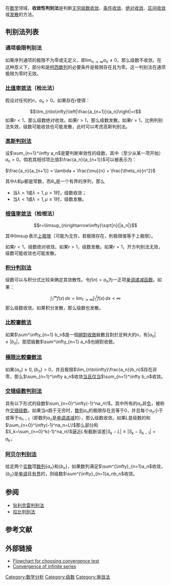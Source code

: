 {{无穷级数}}
在[[数学|数学]]领域，'''收敛性判别法'''是判断[[级数|无穷级数]][[级数收敛|收敛]]、[[条件收敛|条件收敛]]、[[绝对收敛|绝对收敛]]、[[区间收敛|区间收敛]]或[[发散|发散]]的方法。

== 判别法列表 ==
=== 通项极限判别法 ===
如果序列通项的极限不为零或无定义，即<math>\lim_{n\rightarrow\infty}a_n\ne0</math>，那么级数不收敛。在这种意义下，部分和是[[柯西数列|柯西数列]]的必要条件是极限存在且为零。这一判别法在通项极限为零时无效。

=== [[比值审敛法|比值审敛法]]（检比法） ===
假设对任何的<math>n</math>，<math>a_n>0</math>。如果存在<math>r</math>使得：
:<math>\lim_{n\to\infty}\left|\frac{a_{n+1}}{a_n}\right|=r</math>
如果<math>r<1</math>，那么级数绝对收敛。如果<math>r>1</math>，那么级数发散。如果<math>r=1</math>，比例判别法失效，级数可能收敛也可能发散，此时可以考虑高斯判别法。

=== [[高斯判别法|高斯判别法]] ===

设<math> \sum_{n=1}^\infty a_n </math>是要判断审敛性的级数，其中（至少从某一项开始）<math> a_n>0 </math>。倘若其相邻项比值<math>\frac{a_n}{a_{n+1}}</math>可以被表示为：

<math>\frac{a_n}{a_{n+1}} = \lambda + \frac{\mu}{n} + \frac{\theta_n}{n^2}</math>

其中<math>\lambda</math>和<math>\mu</math>都是常数，而<math>\theta_n</math>是一个有界的序列，那么
* 当<math>\lambda>1</math>或<math>\lambda=1,\mu>1</math>时，级数收敛；
* 当<math>\lambda<1</math>或<math>\lambda=1,\mu\le 1</math>时，级数发散。


=== [[根值审敛法|根值审敛法]]（检根法）===
:<math>r=\limsup_{n\rightarrow\infty}\sqrt[n]{|a_n|}</math>

其中<math>\limsup</math>表示[[上极限和下极限|上极限]]（可能为无穷，若极限存在，則极限值等于上极限）。

如果<math>r<1</math>，级数绝对收敛。如果<math>r>1</math>，级数发散。如果<math>r=1</math>，开方判别法无效，级数可能收敛也可能发散。

=== [[积分判别法|积分判别法]] ===
级数可以与积分式比较来确定其敛散性。令<math>f(n)=a_n</math>为一正项[[单调函数|单调递减函数]]。如果：
:<math>\int_{1}^{\infty}f(x)\,dx=\lim_{t\to\infty}\int_{1}^{t}f(x)\,dx<\infty</math>
那么级数收敛。如果积分发散，那么级数也发散。

===[[比較審斂法|比較審斂法]]===
如果<math>\sum^\infty_{n=1} b_n</math>是一個[[絕對收斂|絕對收斂]]級數且對於足夠大的n，有<math>|a_n|\leq|b_n|</math>，那麼級數<math>\sum^\infty_{n=1} a_n</math>也絕對收斂。

=== [[極限比較審斂法|極限比較審斂法]] ===
如果<math>\left\{a_n\right\}\geq 0,\left\{b_n\right\}>0</math>，并且极限<math>\lim_{n\to\infty}\frac{a_n}{b_n}</math>存在非零，那么<math>\sum_{n=1}^\infty a_n</math>收敛[[当且仅当|当且仅当]]<math>\sum_{n=1}^\infty b_n</math>收敛。

=== [[交错级数判别法|交错级数判别法]] ===
具有以下形式的级数<math>\sum_{n=0}^\infty(-1)^na_n\!</math>。其中所有的<math>a_n</math>非[[负|负]]，被称作[[交错级数|交错级数]]。如果当<math>n</math>趋于无穷时，[[数列|数列]]<math>a_n</math>的极限存在且等于<math>0</math>，并且每个<math>a_n</math>小于或等于<math>a_{n-1}</math>（即数列<math>a_n</math>是[[单调递减|单调递减]]的），那么级数收敛。如果<math>L</math>是级数的和<math>\sum_{n=0}^\infty(-1)^na_n=L\!</math>那么部分和<math>S_k=\sum_{n=0}^k(-1)^na_n\!</math>逼近<math>L</math>有截断误差<math>\left|S_k-L\right\vert\le\left|S_k-S_{k-1}\right\vert=a_k\!</math>。

=== [[阿贝尔判别法|阿贝尔判别法]] ===
给定两个[[实数|实数]]项[[数列|数列]]<math>\{a_n\}</math>和<math>\{b_n\}</math>，如果数列满足<math>\sum^{\infty}_{n=1}a_n</math>收敛，<math>\{b_n\}</math>是[[单调函数|单调]]且[[有界函數|有界]]的，则级数<math>\sum^{\infty}_{n=1}a_nb_n</math>收敛。

== 参阅 ==
* [[狄利克雷判别法|狄利克雷判别法]]
* [[拉比判别法|拉比判别法]]

== 参考文献 ==
<references/>

== 外部链接 ==
* [http://www.math.tamu.edu/~austin/serieschart.pdf Flowchart for choosing convergence test]{{Wayback|url=http://www.math.tamu.edu/~austin/serieschart.pdf |date=20100808034427 }}
* [http://www.math.unh.edu/~jjp/radius/radius.html Convergence of infinite series]{{Wayback|url=http://www.math.unh.edu/~jjp/radius/radius.html |date=20120419075711 }}

[[Category:数学分析|Category:数学分析]]
[[Category:级数|Category:级数]]
[[Category:审敛法|Category:审敛法]]